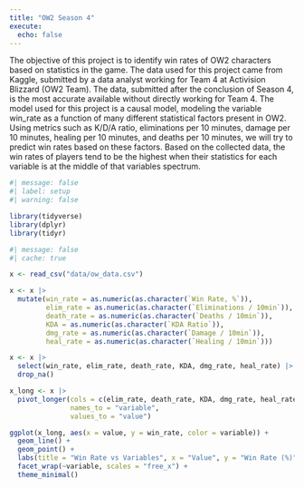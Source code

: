 ```yaml
---
title: "OW2 Season 4"
execute: 
  echo: false
---
```


The objective of this project is to identify win rates of OW2 characters based on statistics in the game. The data used for this project came from Kaggle, submitted by a data analyst working for Team 4 at Activision Blizzard (OW2 Team). The data, submitted after the conclusion of Season 4, is the most accurate available without directly working for Team 4. The model used for this project is a causal model, modeling the variable win_rate as a function of many different statistical factors present in OW2. Using metrics such as K/D/A ratio,  eliminations per 10 minutes, damage per 10 minutes, healing per 10 minutes, and deaths per 10 minutes, we will try to predict win rates based on these factors. Based on the collected data, the win rates of players tend to be the highest when their statistics for each variable is at the middle of that variables spectrum.

```r
#| message: false
#| label: setup
#| warning: false

library(tidyverse)
library(dplyr)
library(tidyr)
```

```r
#| message: false
#| cache: true

x <- read_csv("data/ow_data.csv")

x <- x |> 
  mutate(win_rate = as.numeric(as.character(`Win Rate, %`)), 
         elim_rate = as.numeric(as.character(`Eliminations / 10min`)), 
         death_rate = as.numeric(as.character(`Deaths / 10min`)),
         KDA = as.numeric(as.character(`KDA Ratio`)),
         dmg_rate = as.numeric(as.character(`Damage / 10min`)),
         heal_rate = as.numeric(as.character(`Healing / 10min`)))

x <- x |> 
  select(win_rate, elim_rate, death_rate, KDA, dmg_rate, heal_rate) |>
  drop_na()

x_long <- x |> 
  pivot_longer(cols = c(elim_rate, death_rate, KDA, dmg_rate, heal_rate), 
               names_to = "variable", 
               values_to = "value")
```

```r
ggplot(x_long, aes(x = value, y = win_rate, color = variable)) +
  geom_line() +
  geom_point() +
  labs(title = "Win Rate vs Variables", x = "Value", y = "Win Rate (%)") +
  facet_wrap(~variable, scales = "free_x") +
  theme_minimal()
```
